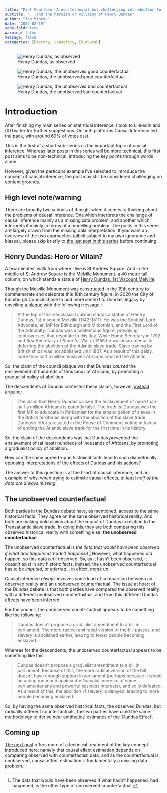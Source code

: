 ```yaml
---
title: "Part Fourteen: A non-technical but challenging introduction to causal inference..."
subtitle: "...and the heroism or villainy of Henry Dundas"
author: "Jon Minton"
date: "2024-02-19"
code-fold: true
warning: false
message: false
categories: [history, causality, Edinburgh]
---
```


::: {layout-ncol=3}

![Henry Dundas, as observed](dundas-observed.png){fig-alt="Henry Dundas, as observed"}

![Henry Dundas, the unobserved good counterfactual](dundas-good-counterfactual.png){fig-alt="Henry Dundas: the unobserved good counterfactual"}

![Henry Dundas, the unobserved bad counterfactual](dundas-bad-counterfactual.png){fig-alt="Henry Dundas: the unobserved bad counterfactual"}

:::


# Introduction

After finishing my main series on statistical inference, I took to LinkedIn and (X)Twitter for further suggestions. On both platforms Causal Inference led the pack, with around 60% of votes cast. 

This is the first of a short sub-series on the important topic of causal inference. Whereas later posts in this series will be more technical, this first post aims to be non-technical, introducing the key points through words alone. 

However, given the particular example I've selected to introduce the concept of causal inference, the post may still be considered challenging on content grounds. 

## High level note/warning

There are broadly two schools of thought when it comes to thinking about the problems of causal inference. One which interprets the challenge of causal inference mainly as a missing data problem; and another which interprets it mainly in terms of a modelling problem. The posts in this series are largely drawn from the missing data interpretation. If you want an overview of the two approaches (albeit subject to my own ignorance and biases), please skip briefly to [the last post in this series](../lms-are-glms-part-18/index.qmd) before continuing. 

## Henry Dundas: Hero or Villain?

A few minutes' walk from where I live is St Andrew Square. And in the middle of St Andrew Square is the [Melville Monument](https://en.wikipedia.org/wiki/Melville_Monument), a 40 metre tall column, on which stands a statue of [Henry Dundas, 1st Viscount Melville](https://en.wikipedia.org/wiki/Henry_Dundas,_1st_Viscount_Melville). 

Though the Melville Monument was constructed in the 19th century to commemorate and celebrate this 18th century figure, in 2020 the City of Edimburgh Council chose to add more context to Dundas' legacy by unveiling [a plaque](https://upload.wikimedia.org/wikipedia/commons/4/44/Melville_Plaque.jpg) with the following message:: 

> At the top of this neoclassial column stands a statue of Hentry Dundas, 1st Viscount Melville (1742-1811). He was the Scottish Lord Advocate, an MP for Edinburgh and Midlothian, and the First Lord of the Admiralty. Dundas was a contentious figure, provoking controversies that resonate to this day. While Home Secretary in 1792, and first Secretary of State for War in 1796 he was instrumental in deferring the abolition of the Atlantic slave trade. Slave trading by British ships was not abolished until 1807. As a result of this delay, more than half a million enslaved Africans crossed the Atlantic. 

So, the claim of the council plaque was that Dundas *caused* the enslavement of hundreds of thousands of Africans, by promoting a gradualist policy of abolition. 

The descendents of Dundas contested these claims, however, [instead arguing](https://www.edinburghnews.scotsman.com/heritage-and-retro/retro/dundas-plaque-row-descendants-of-dundas-surprised-and-disappointed-at-false-plaque-wording-3172579):

> The claim that Henry Dundas caused the enslavement of more than half a million Africans is patently false. The truth is: Dundas was the first MP to advocate in Parliament for the emancipation of slaves in the British territories along with the abolition of the slave trade. Dundas's efforts resulted in the House of Commons voting in favour of ending the Atlantic slave trade for the first time in its history.

So, the claim of the descendents was that Dundas *prevented* the enslavement of (at least) hundreds of thousands of Africans, by promoting a gradualist policy of abolition. 

How can the same agreed-upon historical facts lead to such diametrically opposing interpretations of the effects of Dundas and his actions? 

The answer to this question is at the heart of causal inference, and an example of why, when trying to estimate causal effects, *at least half of the data are always missing*. 

## The unobserved counterfactual 

Both parties in the Dundas debate have, as mentioned, access to the same historical facts. They agree on the same observed historical reality. And both are making bold claims about the impact of Dundas in relation to the Transatlantic slave trade. In doing this, they are both comparing this observed historical reality with something else: **the unobserved counterfactual**.

The unobserved counterfactual is *the data that would have been observed if what had happened, hadn't happened* [^1] However, what happened *did* happen, so this data *isn't* observed. So, as it hasn't been observed, it doesn't exist in any historic facts. Instead, the unobserved counterfactual has to be *imputed*, or *inferred*... in effect, *made up*. 

Causal inference *always* involves some kind of comparison between an observed reality and an unobserved counterfactual. The issue at heart of the Dundas debate is that both parties have compared the observed reality with a different unobserved counterfactual, and from this different Dundas effects have been inferred. 

For the council, the unobserved counterfactual appears to be something like the following:

> Dundas doesn't propose a gradualist amendment to a bill in parliament. The more radical and rapid version of the bill passes, and slavery is abolished earlier, leading to fewer people becoming enslaved. 

Whereas for the descendents, the unobserved counterfactual appears to be something like this:

> Dundas doesn't propose a gradualist amendment to a bill in parliament. Because of this, the more radical version of the bill doesn't have enough support in parliament (perhaps because it would be acting too much against the financial interests of some parliamentarians and powerful business interests), and so is defeated. As a result of this, the abolition of slavery is delayed, leading to more people becoming enslaved.

So, by having the same observed historical facts, the observed Dundas, but radically different counterfactuals, the two parties have used the same methodology to derive near antithetical estimates of the 'Dundas Effect'. 

## Coming up

[The next post](../lms-are-glms-part-15/index.qmd) offers more of a technical treatment of the key concept introduced here: namely that causal effect estimation depends on comparing observed with counterfactual data, and as the counterfactual is unobserved, causal effect estimation is fundamentally a missing data problem. 


[^1]: The data that would have been observed if what hadn't happened, had happened, is the other type of unobserved counterfactual. 


